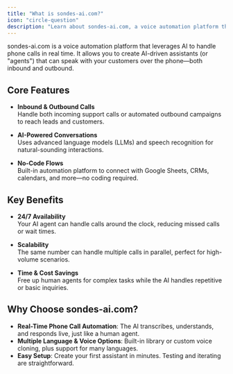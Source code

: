 ```yaml
---
title: "What is sondes-ai.com?"
icon: "circle-question"
description: "Learn about sondes-ai.com, a voice automation platform that uses AI to handle real-time phone conversations"
---
```


sondes-ai.com is a voice automation platform that leverages AI to handle phone calls in real time. It allows you to create AI-driven assistants (or "agents") that can speak with your customers over the phone—both inbound and outbound.

## Core Features

- **Inbound & Outbound Calls**  
  Handle both incoming support calls or automated outbound campaigns to reach leads and customers.

- **AI-Powered Conversations**  
  Uses advanced language models (LLMs) and speech recognition for natural-sounding interactions.

- **No-Code Flows**  
  Built-in automation platform to connect with Google Sheets, CRMs, calendars, and more—no coding required.

## Key Benefits

- **24/7 Availability**  
  Your AI agent can handle calls around the clock, reducing missed calls or wait times.

- **Scalability**  
  The same number can handle multiple calls in parallel, perfect for high-volume scenarios.

- **Time & Cost Savings**  
  Free up human agents for complex tasks while the AI handles repetitive or basic inquiries.

## Why Choose sondes-ai.com?

- **Real-Time Phone Call Automation**: The AI transcribes, understands, and responds live, just like a human agent.
- **Multiple Language & Voice Options**: Built-in library or custom voice cloning, plus support for many languages.
- **Easy Setup**: Create your first assistant in minutes. Testing and iterating are straightforward.
